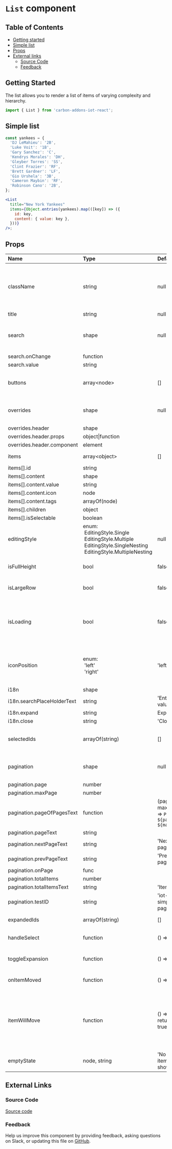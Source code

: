 # `List` component

## Table of Contents

- [Getting started](#getting-started)
- [Simple list](#simple-list)
- [Props](#props)
- [External links](#external-links)
  - [Source Code](#source-code)
  - [Feedback](#feedback)

## Getting Started

The list allows you to render a list of items of varying complexity and hierarchy.

```jsx
import { List } from 'carbon-addons-iot-react';
```

## Simple list

```jsx
const yankees = {
  'DJ LeMahieu': '2B',
  'Luke Voit': '1B',
  'Gary Sanchez': 'C',
  'Kendrys Morales': 'DH',
  'Gleyber Torres': 'SS',
  'Clint Frazier': 'RF',
  'Brett Gardner': 'LF',
  'Gio Urshela': '3B',
  'Cameron Maybin': 'RF',
  'Robinson Cano': '2B',
};

<List
  title="New York Yankees"
  items={Object.entries(yankees).map(([key]) => ({
    id: key,
    content: { value: key },
  }))}
/>;
```

## Props

| Name                       | Type                                                                                                                                            | Default                                         | Description                                                                        |
| :------------------------- | :---------------------------------------------------------------------------------------------------------------------------------------------- | :---------------------------------------------- | :--------------------------------------------------------------------------------- |
| className                  | string                                                                                                                                          | null                                            | Specify an optional className to be applied to the container                       |
| title                      | string                                                                                                                                          | null                                            | list title                                                                         |
| search                     | shape                                                                                                                                           | null                                            | search bar call back function and search value                                     |
| search.onChange            | function                                                                                                                                        |                                                 |                                                                                    |
| search.value               | string                                                                                                                                          |                                                 |                                                                                    |
| buttons                    | array\<node\>                                                                                                                                   | []                                              | action buttons on right side of list title                                         |
| overrides                  | shape                                                                                                                                           | null                                            | Node to override the default header                                                |
| overrides.header           | shape                                                                                                                                           |                                                 |                                                                                    |
| overrides.header.props     | object\|function                                                                                                                                |                                                 |                                                                                    |
| overrides.header.component | element                                                                                                                                         |                                                 |                                                                                    |
| items                      | array\<object\>                                                                                                                                 | []                                              | data source of list items                                                          |
| items[].id                 | string                                                                                                                                          |                                                 |                                                                                    |
| items[].content            | shape                                                                                                                                           |                                                 |                                                                                    |
| items[].content.value      | string                                                                                                                                          |                                                 |                                                                                    |
| items[].content.icon       | node                                                                                                                                            |                                                 |                                                                                    |
| items[].content.tags       | arrayOf(node)                                                                                                                                   |                                                 |                                                                                    |
| items[].children           | object                                                                                                                                          |                                                 |                                                                                    |
| items[].isSelectable       | boolean                                                                                                                                         |                                                 |                                                                                    |
| editingStyle               | enum:<br>&nbsp;EditingStyle.Single<br>&nbsp;EditingStyle.Multiple<br>&nbsp;EditingStyle.SingleNesting<br>&nbsp;EditingStyle.MultipleNesting<br> | null                                            | list editing style                                                                 |
| isFullHeight               | bool                                                                                                                                            | false                                           | use full height in list                                                            |
| isLargeRow                 | bool                                                                                                                                            | false                                           | use large/fat row in list                                                          |
| isLoading                  | bool                                                                                                                                            | false                                           | optional skeleton to be rendered while loading data                                |
| iconPosition               | enum:<br>&nbsp;'left'<br>&nbsp;'right'<br>                                                                                                      | 'left'                                          | icon can be left or right side of list row primary value                           |
| i18n                       | shape                                                                                                                                           |                                                 | i18n strings                                                                       |
| i18n.searchPlaceHolderText | string                                                                                                                                          | 'Enter a value'                                 |                                                                                    |
| i18n.expand                | string                                                                                                                                          | Expand'                                         |                                                                                    |
| i18n.close                 | string                                                                                                                                          | 'Close'                                         |                                                                                    |
| selectedIds                | arrayOf(string)                                                                                                                                 | []                                              | Multiple currently selected items                                                  |
| pagination                 | shape                                                                                                                                           | null                                            | pagination at the bottom of list                                                   |
| pagination.page            | number                                                                                                                                          |                                                 |                                                                                    |
| pagination.maxPage         | number                                                                                                                                          |                                                 |                                                                                    |
| pagination.pageOfPagesText | function                                                                                                                                        | (page, maxPage) => `Page ${page} of ${maxPage}` | (page, maxPage) => string                                                          |
| pagination.pageText        | string                                                                                                                                          |                                                 |                                                                                    |
| pagination.nextPageText    | string                                                                                                                                          | 'Next page'                                     |                                                                                    |
| pagination.prevPageText    | string                                                                                                                                          | 'Prev page'                                     |                                                                                    |
| pagination.onPage          | func                                                                                                                                            |                                                 |                                                                                    |
| pagination.totalItems      | number                                                                                                                                          |                                                 |                                                                                    |
| pagination.totalItemsText  | string                                                                                                                                          | 'Items'                                         |                                                                                    |
| pagination.testID          | string                                                                                                                                          | 'iot-simple-pagination'                         |                                                                                    |
| expandedIds                | arrayOf(string)                                                                                                                                 | []                                              | ids of row expanded                                                                |
| handleSelect               | function                                                                                                                                        | () => {}                                        | call back function of select                                                       |
| toggleExpansion            | function                                                                                                                                        | () => {}                                        | call back function of expansion                                                    |
| onItemMoved                | function                                                                                                                                        | () => {}                                        | callback function for reorder                                                      |
| itemWillMove               | function                                                                                                                                        | () => { return true;}                           | callback function when reorder will occur - can cancel the move by returning false |
| emptyState                 | node, string                                                                                                                                    | 'No list items to show'                         | content shown if list is empty                                                     |

## External Links

### Source Code

[Source code](https://github.com/carbon-design-system/carbon-addons-iot-react/tree/next/packages/react/src/components/List)

### Feedback

Help us improve this component by providing feedback, asking questions on Slack, or updating this file on
[GitHub](https://github.com/carbon-design-system/carbon-addons-iot-react/tree/next/packages/react/src/components/List/List.mdx).
